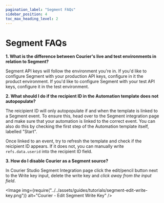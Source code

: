 ```yaml
---
pagination_label: "Segment FAQs"
sidebar_position: 4
toc_max_heading_level: 2
---
```



# Segment FAQs

**1. What is the difference between Courier's live and test environments in relation to Segment?**

Segment API keys will follow the environment you're in. If you'd like to configure Segment with your production API keys, configure in it the product environment. If you'd like to configure Segment with your test API keys, configure it in the test environment.

**2. What should I do if the recipient ID in the Automation template does not autopopulate?**

The reicipient ID will only autopopulate if and when the template is linked to a Segment event. To ensure this, head over to the Segment integration page and make sure that your automation is linked to the correct event. You can also do this by checking the first step of the Automation template itself, labelled "Start".

Once linked to an event, try to refresh the template and check if the reicipient ID appears. If it does not, you can manually write `refs.data.userid` into the recipient ID field.

**3. How do I disable Courier as a Segment source?**

In Courier Studio Segment Integration page click the edit/pencil button next to the Write key input, delete the write key and *click away from the input field*.

<Image
  img={require("../../assets/guides/tutorials/segment-edit-write-key.png")}
  alt="Courier - Edit Segment Write Key"
/>
